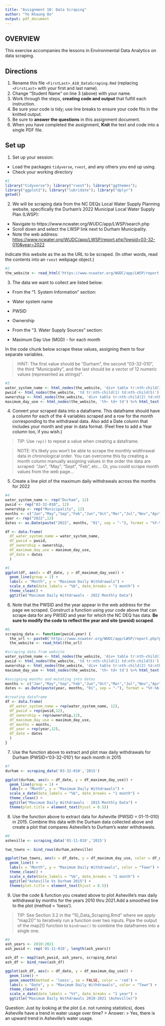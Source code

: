 ```yaml
---
title: "Assignment 10: Data Scraping"
author: "Ye Khaung Oo"
output: pdf_document
---
```


## OVERVIEW

This exercise accompanies the lessons in Environmental Data Analytics on data scraping. 

## Directions
1. Rename this file `<FirstLast>_A10_DataScraping.Rmd` (replacing `<FirstLast>` with your first and last name).
2. Change "Student Name" on line 3 (above) with your name.
3. Work through the steps, **creating code and output** that fulfill each instruction.
4. Be sure your code is tidy; use line breaks to ensure your code fits in the knitted output.
5. Be sure to **answer the questions** in this assignment document.
6. When you have completed the assignment, **Knit** the text and code into a single PDF file.


## Set up 
1. Set up your session:

* Load the packages `tidyverse`, `rvest`, and any others you end up using.
* Check your working directory

```r
#1 
library("tidyverse"); library("rvest"); library("ggthemes");
library("ggplot2"); library("lubridate"); library("dplyr")
getwd()
```

2. We will be scraping data from the NC DEQs Local Water Supply Planning website, specifically the Durham's 2022 Municipal Local Water Supply Plan (LWSP): 
 * Navigate to https://www.ncwater.org/WUDC/app/LWSP/search.php
 * Scroll down and select the LWSP link next to Durham Municipality. 
 * Note the web address: <https://www.ncwater.org/WUDC/app/LWSP/report.php?pwsid=03-32-010&year=2022>
 
Indicate this website as the as the URL to be scraped. (In other words, read the contents into an `rvest` webpage object.)

```r
#2 
the_website <- read_html('https://www.ncwater.org/WUDC/app/LWSP/report.php?pwsid=03-32-010&year=2022')
```

3. The data we want to collect are listed below:

* From the "1. System Information" section:
 * Water system name
 * PWSID
 * Ownership
 
* From the "3. Water Supply Sources" section:
 * Maximum Day Use (MGD) - for each month

In the code chunk below scrape these values, assigning them to four separate variables.

>HINT: The first value should be "Durham", the second "03-32-010", the third "Municipality", and the last should be a vector of 12 numeric values (represented as strings)".

```r
#3 
water_system_name <- html_nodes(the_website, 'div+ table tr:nth-child(1) td:nth-child(2)') %>% html_text(trim = TRUE)
pwsid <- html_nodes(the_website, 'td tr:nth-child(1) td:nth-child(5)') %>% html_text(trim = TRUE)
ownership <- html_nodes(the_website, 'div+ table tr:nth-child(2) td:nth-child(4)') %>% html_text(trim = TRUE)
maximum_day_use <- html_nodes(the_website, 'th~ td+ td') %>% html_text(trim = TRUE) %>% as.numeric()
```


4. Convert your scraped data into a dataframe. This dataframe should have a column for each of the 4 variables scraped and a row for the month corresponding to the withdrawal data. Also add a Date column that includes your month and year in data format. (Feel free to add a Year column too, if you wish.)

>TIP: Use `rep()` to repeat a value when creating a dataframe.

>NOTE: It's likely you won't be able to scrape the monthly widthrawal data in chronological order. You can overcome this by creating a month column manually assigning values in the order the data are scraped: "Jan", "May", "Sept", "Feb", etc... Or, you could scrape month values from the web page...

5. Create a line plot of the maximum daily withdrawals across the months for 2022

```r
#4 
water_system_name <- rep("Durham", 12)
pwsid <- rep("03-32-010", 12)
ownership <- rep("Municipality", 12)
months <- c("Jan","May","Sep","Feb","Jun","Oct","Mar","Jul","Nov","Apr","Aug","Dec")
year <- rep("2022",12)
dates <- as.Date(paste("2022", months, "01", sep = "-"), format = "%Y-%b-%d")

df <- data.frame(
  df_water_system_name = water_system_name,
  df_pwsid = pwsid,
  df_ownership = ownership,
  df_maximum_day_use = maximum_day_use,
  df_date = dates
  )

#5 
ggplot(df, aes(x = df_date, y = df_maximum_day_use)) +
  geom_line(group = 1) +
  labs(x = "Month", y = "Maximum Daily Withdrawals") +
  scale_x_date(date_labels = "%b", date_breaks = "1 month") +
  theme_clean() +
  ggtitle("Maximum Daily Withdrawals - 2022 Monthly Data")

```

6. Note that the PWSID and the year appear in the web address for the page we scraped. Construct a function using your code above that can scrape data for any PWSID and year for which the NC DEQ has data. **Be sure to modify the code to reflect the year and site (pwsid) scraped**.

```r
#6. 
scraping_data <- function(pwsid,year) {
  the_url <- paste0('https://www.ncwater.org/WUDC/app/LWSP/report.php?pwsid=', pwsid, '&year=', year)
  the_website <- read_html(the_url)

#scraping data from website  
water_system_name <- html_nodes(the_website, 'div+ table tr:nth-child(1) td:nth-child(2)') %>% html_text(trim = TRUE)
pwsid <- html_nodes(the_website, 'td tr:nth-child(1) td:nth-child(5)') %>% html_text(trim = TRUE)
ownership <- html_nodes(the_website, 'div+ table tr:nth-child(2) td:nth-child(4)') %>% html_text(trim = TRUE)
maximum_day_use <- html_nodes(the_website, 'th~ td+ td') %>% html_text(trim = TRUE) %>% as.numeric()

#assigning months and mutating into dates
months <- c("Jan","May","Sep","Feb","Jun","Oct","Mar","Jul","Nov","Apr","Aug","Dec")
dates <- as.Date(paste(year, months, "01", sep = "-"), format = "%Y-%b-%d")

#creating dataframe
df <- data.frame(
  df_water_system_name = rep(water_system_name, 12),
  df_pwsid = rep(pwsid,12),
  df_ownership = rep(ownership,12),
  df_maximum_day_use = maximum_day_use,
  df_months = months,
  df_year = rep(year,12),
  df_date = dates
  )
}

```

7. Use the function above to extract and plot max daily withdrawals for Durham (PWSID='03-32-010') for each month in 2015

```r
#7 
durham <- scraping_data('03-32-010','2015')

ggplot(durham, aes(x = df_date, y = df_maximum_day_use)) +
  geom_line(group = 1) +
  labs(x = "Month", y = "Maximum Daily Withdrawals") +
  scale_x_date(date_labels = "%b", date_breaks = "1 month") +
  theme_clean() +
  ggtitle("Maximum Daily Withdrawals - 2015 Monthly Data") +
  theme(plot.title = element_text(hjust = 0.5))
```

8. Use the function above to extract data for Asheville (PWSID = 01-11-010) in 2015. Combine this data with the Durham data collected above and create a plot that compares Asheville's to Durham's water withdrawals.

```r
#8 
asheville <- scraping_data('01-11-010','2015')

two_towns <- bind_rows(durham,asheville)

ggplot(two_towns, aes(x = df_date, y = df_maximum_day_use, color = df_water_system_name)) +
  geom_line() +
  labs(x = "Month", y = "Maximum Daily Withdrawals", color = "Town") +
  theme_clean() +
  scale_x_date(date_labels = "%b", date_breaks = "1 month") +
  ggtitle("Asheville Vs Durham 2015") +
  theme(plot.title = element_text(hjust = 0.5))
```


9. Use the code & function you created above to plot Asheville's max daily withdrawal by months for the years 2010 thru 2021.Add a smoothed line to the plot (method = 'loess').

> TIP: See Section 3.2 in the "10_Data_Scraping.Rmd" where we apply "map2()" to iteratively run a function over two inputs. Pipe the output of the map2() function to `bindrows()` to combine the dataframes into a single one. 

```r
#9 
ash_years <- 2010:2021
ash_pwsid <- rep('01-11-010', length(ash_years))

ash_df <- map2(ash_pwsid, ash_years, scraping_data)
ash_df <- bind_rows(ash_df)

ggplot(ash_df, aes(x = df_date, y = df_maximum_day_use)) +
  geom_line() +
  geom_smooth(method = 'loess', se = FALSE, color = 'red') +
  labs(x = "Date", y = "Maximum Daily Withdrawals", color = "Town") +
  theme_clean() +
  scale_x_date(date_labels = "%Y", date_breaks = "1 year") +
  ggtitle("Maximum Daily Withdrawals 2010-2021 (Asheville)")
```

Question: Just by looking at the plot (i.e. not running statistics), does Asheville have a trend in water usage over time?
> Answer:
> Yes, there is an upward trend in Asheville's water usage.
